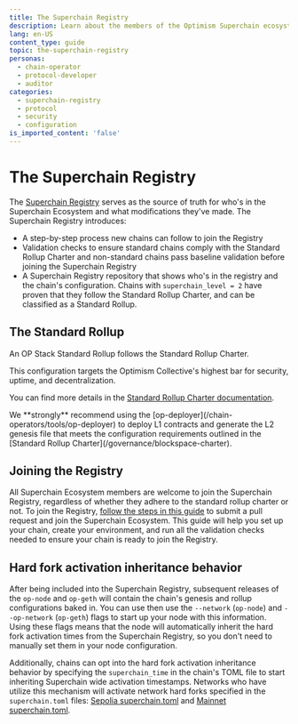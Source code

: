 ```yaml
---
title: The Superchain Registry
description: Learn about the members of the Optimism Superchain ecosystem.
lang: en-US
content_type: guide
topic: the-superchain-registry
personas:
  - chain-operator
  - protocol-developer
  - auditor
categories:
  - superchain-registry
  - protocol
  - security
  - configuration
is_imported_content: 'false'
---
```



# The Superchain Registry

The [Superchain Registry](https://github.com/ethereum-optimism/superchain-registry/tree/main) serves as the source of truth for who's in the Superchain Ecosystem and what modifications they've made. The Superchain Registry introduces:

*   A step-by-step process new chains can follow to join the Registry
*   Validation checks to ensure standard chains comply with the Standard Rollup Charter and non-standard chains pass baseline validation before joining the Superchain Registry
*   A Superchain Registry repository that shows who's in the registry and the chain's configuration. Chains with `superchain_level = 2` have proven that they follow the Standard Rollup Charter, and can be classified as a Standard Rollup.

## The Standard Rollup

An OP Stack Standard Rollup follows the Standard Rollup Charter.

This configuration targets the Optimism Collective's highest bar for security, uptime, and decentralization.

You can find more details in the [Standard Rollup Charter documentation](/governance/blockspace-charter).

<Callout type="info">
  We **strongly** recommend using the [op-deployer](/chain-operators/tools/op-deployer) to deploy L1 contracts and generate the L2 genesis file that meets the configuration requirements outlined in the [Standard Rollup Charter](/governance/blockspace-charter).
</Callout>

## Joining the Registry

All Superchain Ecosystem members are welcome to join the Superchain Registry, regardless of whether they adhere to the standard rollup charter or not. To join the Registry, [follow the steps in this guide](https://github.com/ethereum-optimism/superchain-registry/blob/main/docs/ops.md#adding-a-chain) to submit a pull request and join the Superchain Ecosystem. This guide will help you set up your chain, create your environment, and run all the validation checks needed to ensure your chain is ready to join the Registry.

## Hard fork activation inheritance behavior 

After being included into the Superchain Registry, subsequent releases of the `op-node` and `op-geth` will contain the chain's genesis and rollup configurations baked in. You can use then use the `--network` (`op-node`) and `--op-network` (`op-geth`) flags to start up your node with this information. Using these flags means that the node will automatically inherit the hard fork activation times from the Superchain Registry, so you don't need to manually set them in your node configuration. 

Additionally, chains can opt into the hard fork activation inheritance behavior by specifying the `superchain_time` in the chain's TOML file to start inheriting Superchain wide activation timestamps. 
Networks who have utilize this mechanism will activate network hard forks specified in the `superchain.toml` files: [Sepolia superchain.toml](https://github.com/ethereum-optimism/superchain-registry/blob/main/superchain/configs/sepolia/superchain.toml) and [Mainnet superchain.toml](https://github.com/ethereum-optimism/superchain-registry/blob/main/superchain/configs/mainnet/superchain.toml).
